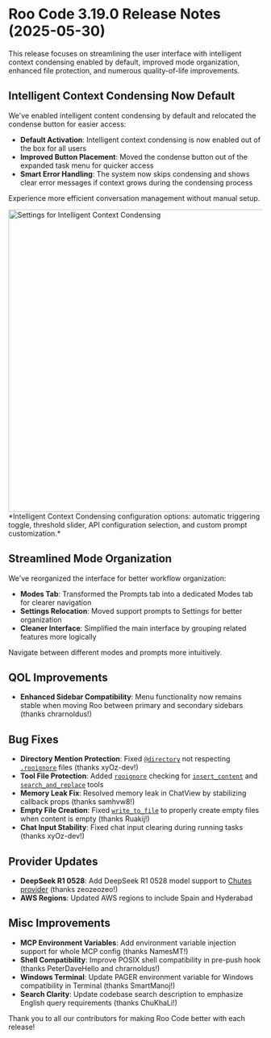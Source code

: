 # Roo Code 3.19.0 Release Notes (2025-05-30)

This release focuses on streamlining the user interface with intelligent context condensing enabled by default, improved mode organization, enhanced file protection, and numerous quality-of-life improvements.

## Intelligent Context Condensing Now Default
We've enabled intelligent content condensing by default and relocated the condense button for easier access:

- **Default Activation**: Intelligent context condensing is now enabled out of the box for all users
- **Improved Button Placement**: Moved the condense button out of the expanded task menu for quicker access
- **Smart Error Handling**: The system now skips condensing and shows clear error messages if context grows during the condensing process

Experience more efficient conversation management without manual setup.

<img src="/img/intelligent-context-condensing/intelligent-context-condensing.png" alt="Settings for Intelligent Context Condensing" width="600" />
*Intelligent Context Condensing configuration options: automatic triggering toggle, threshold slider, API configuration selection, and custom prompt customization.*

## Streamlined Mode Organization
We've reorganized the interface for better workflow organization:

- **Modes Tab**: Transformed the Prompts tab into a dedicated Modes tab for clearer navigation
- **Settings Relocation**: Moved support prompts to Settings for better organization
- **Cleaner Interface**: Simplified the main interface by grouping related features more logically

Navigate between different modes and prompts more intuitively.

## QOL Improvements

*   **Enhanced Sidebar Compatibility**: Menu functionality now remains stable when moving Roo between primary and secondary sidebars (thanks chrarnoldus!)

## Bug Fixes

*   **Directory Mention Protection**: Fixed [`@directory`](/basic-usage/context-mentions) not respecting [`.rooignore`](/features/rooignore) files (thanks xyOz-dev!)
*   **Tool File Protection**: Added [`rooignore`](/features/rooignore) checking for [`insert_content`](/advanced-usage/available-tools/insert-content) and [`search_and_replace`](/advanced-usage/available-tools/search-and-replace) tools
*   **Memory Leak Fix**: Resolved memory leak in ChatView by stabilizing callback props (thanks samhvw8!)
*   **Empty File Creation**: Fixed [`write_to_file`](/advanced-usage/available-tools/write-to-file) to properly create empty files when content is empty (thanks Ruakij!)
*   **Chat Input Stability**: Fixed chat input clearing during running tasks (thanks xyOz-dev!)

## Provider Updates

*   **DeepSeek R1 0528**: Add DeepSeek R1 0528 model support to [Chutes provider](/providers/chutes) (thanks zeozeozeo!)
*   **AWS Regions**: Updated AWS regions to include Spain and Hyderabad

## Misc Improvements

*   **MCP Environment Variables**: Add environment variable injection support for whole MCP config (thanks NamesMT!)
*   **Shell Compatibility**: Improve POSIX shell compatibility in pre-push hook (thanks PeterDaveHello and chrarnoldus!)
*   **Windows Terminal**: Update PAGER environment variable for Windows compatibility in Terminal (thanks SmartManoj!)
*   **Search Clarity**: Update codebase search description to emphasize English query requirements (thanks ChuKhaLi!)

Thank you to all our contributors for making Roo Code better with each release!